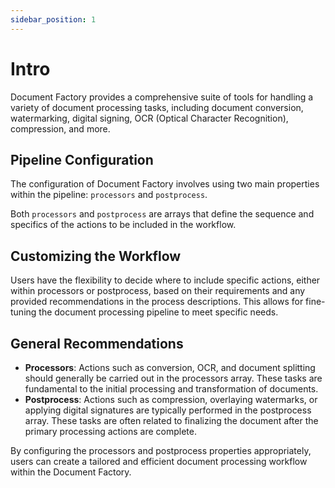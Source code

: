 ```yaml
---
sidebar_position: 1
---
```


# Intro

Document Factory provides a comprehensive suite of tools for handling a variety of document processing tasks,
including document conversion, watermarking, digital signing, OCR (Optical Character Recognition), compression, and more.

## Pipeline Configuration

The configuration of Document Factory involves using two main properties within the pipeline: `processors` and
`postprocess`.

Both `processors` and `postprocess` are arrays that define the sequence and specifics of the actions to be included
in the workflow.

## Customizing the Workflow

Users have the flexibility to decide where to include specific actions, either within processors or postprocess,
based on their requirements and any provided recommendations in the process descriptions.
This allows for fine-tuning the document processing pipeline to meet specific needs.

## General Recommendations

- **Processors**: Actions such as conversion, OCR, and document splitting should generally be carried out
    in the processors array. These tasks are fundamental to the initial processing and transformation of documents.
- **Postprocess**: Actions such as compression, overlaying watermarks, or applying digital signatures
    are typically performed in the postprocess array. These tasks are often related to finalizing the document
    after the primary processing actions are complete.

By configuring the processors and postprocess properties appropriately, users can create a tailored and efficient
document processing workflow within the Document Factory.
